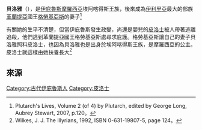 '''貝洛雅'''（{{lang-gr|Βέροια}}），是[[伊庇魯斯同盟|伊庇魯斯]][[摩羅西亞|摩羅西亞]]埃阿喀得斯王族，後來成為[[伊利里亞|伊利里亞]]最大的部族[[革蘭提亞|革蘭提亞]]國王[[格勞基亞斯|格勞基亞斯]]的妻子<ref>Plutarch's Lives, Volume 2 (of 4) by Plutarch, edited by George Long, Aubrey Stewart, 2007, p.120。</ref>

有關她的生平不清楚，但當伊庇魯斯發生政變，尚還是嬰兒的[[皮洛士|皮洛士]]被人帶著逃離追殺，他們逃到革蘭提亞國王格勞基亞斯處尋求庇護。格勞基亞斯讓自己的妻子貝洛雅照料皮洛士，也因為貝洛雅也是出身於埃阿喀得斯王族，是摩羅西亞的公主。皮洛士就這樣由她扶養長大<ref>Wilkes, J. J. The Illyrians, 1992, ISBN 0-631-19807-5, page 124。</ref>

==來源==
{{reflist}}

[[Category:古代伊庇魯斯人|Category:古代伊庇魯斯人]]
[[Category:皮洛士|Category:皮洛士]]